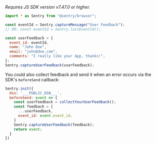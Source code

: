 _Requires JS SDK version v7.47.0 or higher._

```js
import * as Sentry from "@sentry/browser";

const eventId = Sentry.captureMessage("User Feedback");
// OR: const eventId = Sentry.lastEventId();

const userFeedback = {
  event_id: eventId,
  name: "John Doe",
  email: "john@doe.com",
  comments: "I really like your App, thanks!",
};
Sentry.captureUserFeedback(userFeedback);
```

You could also collect feedback and send it when an error occurs via the SDK's `beforeSend` callback:

<SignInNote />

```js
Sentry.init({
  dsn: '___PUBLIC_DSN___',
  beforeSend: event => {
    const userFeedback = collectYourUserFeedback();
    const feedback = {
      ...userFeedback,
      event_id: event.event_id.
    }
    Sentry.captureUserFeedback(feedback);
    return event;
  }
})
```
